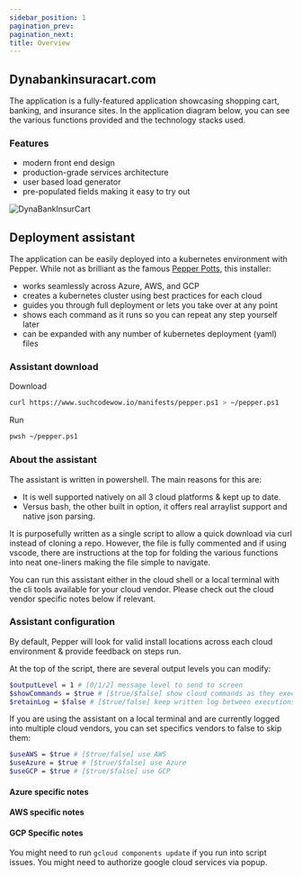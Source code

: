 ```yaml
---
sidebar_position: 1
pagination_prev:
pagination_next:
title: Overview
---
```


## Dynabankinsuracart.com

The application is a fully-featured application showcasing shopping cart, banking, and insurance sites. In the application diagram below, you can see the various functions provided and the technology stacks used.

### Features

- modern front end design
- production-grade services architecture
- user based load generator
- pre-populated fields making it easy to try out

![DynaBankInsurCart](/img/DynaBankInsuraCart.png)

## Deployment assistant

The application can be easily deployed into a kubernetes environment with Pepper. While not as brilliant as the famous [Pepper Potts](https://en.wikipedia.org/wiki/Pepper_Potts), this installer:

- works seamlessly across Azure, AWS, and GCP
- creates a kubernetes cluster using best practices for each cloud
- guides you through full deployment or lets you take over at any point
- shows each command as it runs so you can repeat any step yourself later
- can be expanded with any number of kubernetes deployment (yaml) files

### Assistant download

Download

```bash
curl https://www.suchcodewow.io/manifests/pepper.ps1 > ~/pepper.ps1
```

Run

```bash
pwsh ~/pepper.ps1
```

### About the assistant

The assistant is written in powershell. The main reasons for this are:

- It is well supported natively on all 3 cloud platforms & kept up to date.
- Versus bash, the other built in option, it offers real arraylist support and native json parsing.

It is purposefully written as a single script to allow a quick download via curl instead of cloning a repo. However, the file is fully commented and if using vscode, there are instructions at the top for folding the various functions into neat one-liners making the file simple to navigate.

You can run this assistant either in the cloud shell or a local terminal with the cli tools available for your cloud vendor. Please check out the cloud vendor specific notes below if relevant.

### Assistant configuration

By default, Pepper will look for valid install locations across each cloud environment & provide feedback on steps run.

At the top of the script, there are several output levels you can modify:

```bash
$outputLevel = 1 # [0/1/2] message level to send to screen
$showCommands = $true # [$true/$false] show cloud commands as they execute
$retainLog = $false # [$true/false] keep written log between executions
```

If you are using the assistant on a local terminal and are currently logged into multiple cloud vendors, you can set specifics vendors to false to skip them:

```bash
$useAWS = $true # [$true/false] use AWS
$useAzure = $true # [$true/$false] use Azure
$useGCP = $true # [$true/$false] use GCP
```

#### Azure specific notes

#### AWS specific notes

#### GCP Specific notes

You might need to run `gcloud components update` if you run into script issues.
You might need to authorize google cloud services via popup.

